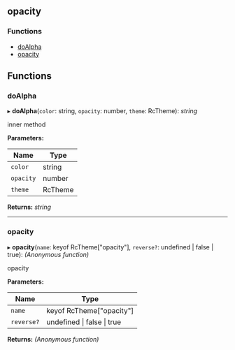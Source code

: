 <!-- This file generate automatically, should not modify that directly -->


<Meta title="API Reference/Styles/opacity" />

## opacity

### Functions

- [doAlpha](#doalpha)
- [opacity](#opacity)

## Functions

### doAlpha

▸ **doAlpha**(`color`: string, `opacity`: number, `theme`: RcTheme): _string_

inner method

**Parameters:**

| Name      | Type    |
| --------- | ------- |
| `color`   | string  |
| `opacity` | number  |
| `theme`   | RcTheme |

**Returns:** _string_

---

### opacity

▸ **opacity**(`name`: keyof RcTheme["opacity"], `reverse?`: undefined | false | true): _(Anonymous function)_

opacity

**Parameters:**

| Name       | Type                               |
| ---------- | ---------------------------------- |
| `name`     | keyof RcTheme["opacity"]           |
| `reverse?` | undefined &#124; false &#124; true |

**Returns:** _(Anonymous function)_
